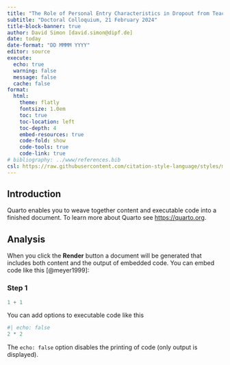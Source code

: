 ```yaml
---
title: "The Role of Personal Entry Characteristics in Dropout from Teacher Education"
subtitle: "Doctoral Colloquium, 21 February 2024" 
title-block-banner: true
author: David Simon [david.simon@dipf.de]
date: today
date-format: "DD MMMM YYYY"
editor: source
execute:
  echo: true
  warning: false
  message: false
  cache: false
format: 
  html:
    theme: flatly
    fontsize: 1.0em
    toc: true
    toc-location: left
    toc-depth: 4
    embed-resources: true
    code-fold: show
    code-tools: true
    code-link: true
# bibliography: ../www/references.bib
csl: https://raw.githubusercontent.com/citation-style-language/styles/master/apa.csl
---
```


## Introduction

Quarto enables you to weave together content and executable code into a finished document. To learn more about Quarto see <https://quarto.org>.

## Analysis

When you click the **Render** button a document will be generated that includes both content and the output of embedded code. You can embed code like this [@meyer1999]:

### Step 1

```r
1 + 1
```

You can add options to executable code like this

```r
#| echo: false
2 * 2
```

The `echo: false` option disables the printing of code (only output is displayed).
